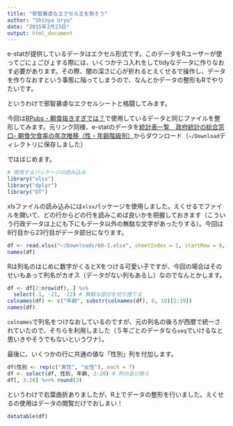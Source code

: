 ```yaml
---
title: "邪智暴虐なエクセル王を倒そう"
author: "Shinya Uryu"
date: "2015年3月23日"
output: html_document
---
```


e-statが提供しているデータはエクセル形式です。このデータをRユーザーが使ってごにょごびょする際には、いくつかテコ入れをしてtidyなデータに作りなおす必要があります。その際、闇の深さに心が折れるとえくせるで操作し、データを作りなおすという事態に陥ってしまうので、なんとかデータの整形もRでやりたいです。

というわけで邪智暴虐なエクセルシートと格闘してみます。

今回は[RPubs - 朝食抜きすぎでは？](https://rpubs.com/yutannihilation/breakfast)で使用しているデータと同じファイルを整形してみます。元リンク同様、e-statのデータを[統計表一覧　政府統計の総合窓口- 朝食欠食率の年次推移（性・年齢階級別）](http://www.e-stat.go.jp/SG1/estat/GL08020103.do?_toGL08020103_&listID=000001118468&disp=Other&requestSender=dsearch)からダウンロード（`~/Download`ディレクトリに保存しました）

でははじめます。

```r
# 使用するパッケージの読み込み
library("xlsx")
library("dplyr")
library("DT")
```

xlsファイルの読み込みには`xlsx`パッケージを使用しました。えくせるでファイルを開いて、どの行からどの行を読みこめば良いかを把握しておきます（こういう行政データは上にも下にもデータ以外の無駄な文字があったりする）。今回は8行目から23行目がデータ部分になります。

```r
df <- read.xlsx("~/Downloads/60-1.xlsx", sheetIndex = 1, startRow = 8, endRow = 23) # データ行を選択
names(df)
```

Rは列名のはじめに数字がくるとXをつける可愛い子ですが、今回の場合はそのせいもあって列名がカオス（データがない列もあるし）なのでなんとかします。

```r
df <- df[2:nrow(df), ] %>% 
  select(-1, -21, -22) # 無駄な部分を切り捨てる
colnames(df) <- c("年齢", substr(colnames(df), 6, 10)[2:19])
names(df)
```

`colnames`で列名をつけなおしているのですが、元の列名の後ろが西暦で統一されていたので、そちらを利用しました（５年ごとのデータなら`seq`でいけるなと思いきやそうでもないというワナ）。

最後に、いくつかの行に共通の値な「性別」列を付加します。

```r
df$性別 <- rep(c("男性", "女性"), each = 7)
df <- select(df, 性別, 年齢, 2:20) # 列の並び替え
df[, 3:20] %<>% round(3)
```

というわけで右葉曲折ありましたが、R上でデータの整形を行いました。えくせるの使用はデータの閲覧だけでおしまい！

```r
datatable(df)
```
